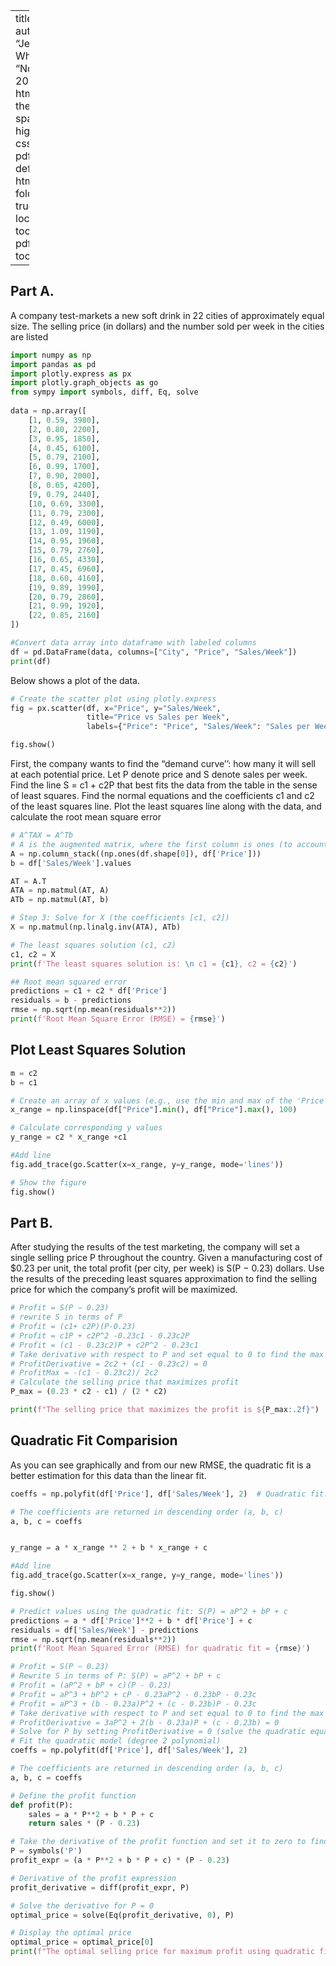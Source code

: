 
---
title: " C4-P2 "
author: "Jenaveve White"
date: "November 7, 2024"
output:
  html_document:
    theme: spacelab
    highlight: tango
    css: styles.css
  pdf_document: default
format:
  html:
    code-fold: true
    toc: true
    toc-location: left
    toc-depth: 2
  pdf:
    toc: true
    toc-depth: 2

---

## Part A. 
A company test-markets a new soft drink in 22 cities of approximately equal size. The selling
price (in dollars) and the number sold per week in the cities are listed 
```python


import numpy as np 
import pandas as pd
import plotly.express as px
import plotly.graph_objects as go
from sympy import symbols, diff, Eq, solve
    
data = np.array([
    [1, 0.59, 3980],
    [2, 0.80, 2200],
    [3, 0.95, 1850],
    [4, 0.45, 6100],
    [5, 0.79, 2100],
    [6, 0.99, 1700],
    [7, 0.90, 2000],
    [8, 0.65, 4200],
    [9, 0.79, 2440],
    [10, 0.69, 3300],
    [11, 0.79, 2300],
    [12, 0.49, 6000],
    [13, 1.09, 1190],
    [14, 0.95, 1960],
    [15, 0.79, 2760],
    [16, 0.65, 4330],
    [17, 0.45, 6960],
    [18, 0.60, 4160],
    [19, 0.89, 1990],
    [20, 0.79, 2860],
    [21, 0.99, 1920],
    [22, 0.85, 2160]
])

#Convert data array into dataframe with labeled columns
df = pd.DataFrame(data, columns=["City", "Price", "Sales/Week"])
print(df)
```

Below shows a plot of the data. 
```python
# Create the scatter plot using plotly.express
fig = px.scatter(df, x="Price", y="Sales/Week", 
                 title="Price vs Sales per Week", 
                 labels={"Price": "Price", "Sales/Week": "Sales per Week"})

fig.show()


```

First, the company wants to find the “demand curve’’: how many it will sell at each potential price. 
Let P denote price and S denote sales per week. Find the line S = c1 + c2P that best
fits the data from the table in the sense of least squares. Find the normal equations and the
coefficients c1 and c2 of the least squares line. Plot the least squares line along with the data,
and calculate the root mean square error
```python

# A^TAX = A^Tb
# A is the augmented matrix, where the first column is ones (to account for intercept)
A = np.column_stack((np.ones(df.shape[0]), df['Price'])) 
b = df['Sales/Week'].values 

AT = A.T
ATA = np.matmul(AT, A)
ATb = np.matmul(AT, b)

# Step 3: Solve for X (the coefficients [c1, c2])
X = np.matmul(np.linalg.inv(ATA), ATb)

# The least squares solution (c1, c2)
c1, c2 = X
print(f'The least squares solution is: \n c1 = {c1}, c2 = {c2}')

## Root mean squared error
predictions = c1 + c2 * df['Price']
residuals = b - predictions
rmse = np.sqrt(np.mean(residuals**2))
print(f'Root Mean Square Error (RMSE) = {rmse}')

```

## Plot Least Squares Solution 
```python

m = c2
b = c1

# Create an array of x values (e.g., use the min and max of the 'Price' column)
x_range = np.linspace(df["Price"].min(), df["Price"].max(), 100)

# Calculate corresponding y values
y_range = c2 * x_range +c1

#Add line
fig.add_trace(go.Scatter(x=x_range, y=y_range, mode='lines'))

# Show the figure
fig.show()

```

## Part B.

After studying the results of the test marketing, the company will set a single selling price P
throughout the country. Given a manufacturing cost of $0.23 per unit, the total profit (per city,
per week) is S(P − 0.23) dollars. Use the results of the preceding least squares approximation
to find the selling price for which the company’s profit will be maximized.

```python
# Profit = S(P − 0.23)
# rewrite S in terms of P
# Profit = (c1+ c2P)(P-0.23)
# Profit = c1P + c2P^2 -0.23c1 - 0.23c2P
# Profit = (c1 - 0.23c2)P + c2P^2 - 0.23c1
# Take derivative with respect to P and set equal to 0 to find the max 
# ProfitDerivative = 2c2 + (c1 - 0.23c2) = 0
# ProfitMax = -(c1 - 0.23c2)/ 2c2 
# Calculate the selling price that maximizes profit
P_max = (0.23 * c2 - c1) / (2 * c2)

print(f"The selling price that maximizes the profit is ${P_max:.2f}")

```

## Quadratic Fit Comparision 
As you can see graphically and from our new RMSE, the quadratic fit is a better estimation for this data than the linear fit. 
```python

coeffs = np.polyfit(df['Price'], df['Sales/Week'], 2)  # Quadratic fit: S(P) = aP^2 + bP + c

# The coefficients are returned in descending order (a, b, c)
a, b, c = coeffs 


y_range = a * x_range ** 2 + b * x_range + c

#Add line
fig.add_trace(go.Scatter(x=x_range, y=y_range, mode='lines'))

fig.show()

# Predict values using the quadratic fit: S(P) = aP^2 + bP + c
predictions = a * df['Price']**2 + b * df['Price'] + c
residuals = df['Sales/Week'] - predictions
rmse = np.sqrt(np.mean(residuals**2))
print(f'Root Mean Squared Error (RMSE) for quadratic fit = {rmse}')


```

```python

# Profit = S(P − 0.23)
# Rewrite S in terms of P: S(P) = aP^2 + bP + c
# Profit = (aP^2 + bP + c)(P - 0.23)
# Profit = aP^3 + bP^2 + cP - 0.23aP^2 - 0.23bP - 0.23c
# Profit = aP^3 + (b - 0.23a)P^2 + (c - 0.23b)P - 0.23c
# Take derivative with respect to P and set equal to 0 to find the max
# ProfitDerivative = 3aP^2 + 2(b - 0.23a)P + (c - 0.23b) = 0
# Solve for P by setting ProfitDerivative = 0 (solve the quadratic equation
# Fit the quadratic model (degree 2 polynomial)
coeffs = np.polyfit(df['Price'], df['Sales/Week'], 2)

# The coefficients are returned in descending order (a, b, c)
a, b, c = coeffs

# Define the profit function
def profit(P):
    sales = a * P**2 + b * P + c
    return sales * (P - 0.23) 

# Take the derivative of the profit function and set it to zero to find the optimal price
P = symbols('P')
profit_expr = (a * P**2 + b * P + c) * (P - 0.23)

# Derivative of the profit expression
profit_derivative = diff(profit_expr, P)

# Solve the derivative for P = 0
optimal_price = solve(Eq(profit_derivative, 0), P)

# Display the optimal price
optimal_price = optimal_price[0]  
print(f"The optimal selling price for maximum profit using quadratic fit is ${optimal_price:.2f}")

```